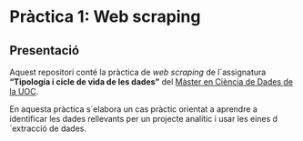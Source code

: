 
# Pràctica 1: Web scraping


## Presentació

Aquest repositori conté la pràctica  de _web scraping_ de l´assignatura __"Tipología i cicle de vida de les dades"__ del 
[Màster en Ciència de Dades de la UOC](https://estudios.uoc.edu/es/masters-universitarios/data-science/presentacion).

En aquesta pràctica s´elabora un cas pràctic orientat a aprendre a identificar les dades rellevants per un projecte analític i usar les eines d´extracció de dades.
